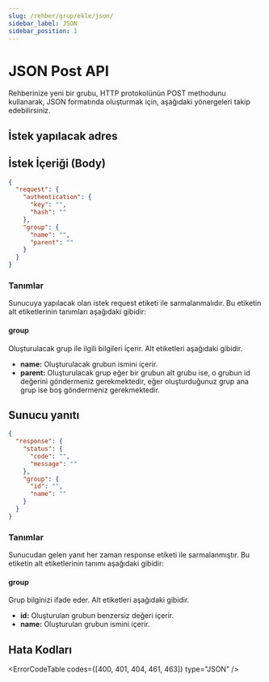 ```yaml
---
slug: /rehber/grup/ekle/json/
sidebar_label: JSON
sidebar_position: 1
---
```



# JSON Post API
<AccessWarning />
Rehberinize yeni bir grubu, HTTP protokolünün POST methodunu kullanarak, JSON formatında oluşturmak için, aşağıdaki yönergeleri takip edebilirsiniz.

## İstek yapılacak adres

<RequestURL type="POST" url="https://api.iletimerkezi.com/v1/add-group/json" />

## İstek İçeriği (Body)

```json
{
  "request": {
    "authentication": {
      "key": "",
      "hash": ""
    },
    "group": {
      "name": "",
      "parent": ""
    }
  }
}
```

### Tanımlar

Sunucuya yapılacak olan istek <Badge>request</Badge> etiketi ile sarmalanmalıdır. Bu etiketin alt etiketlerinin tanımları aşağıdaki gibidir:

<AccessDescription />

#### group
Oluşturulacak grup ile ilgili bilgileri içerir. Alt etiketleri aşağıdaki gibidir.

+ **name:** Oluşturulacak grubun ismini içerir.
+ **parent:** Oluşturulacak grup eğer bir grubun alt grubu ise, o grubun id değerini göndermeniz gerekmektedir, eğer oluşturduğunuz grup ana grup ise boş göndermeniz gerekmektedir.

## Sunucu yanıtı

```json
{
  "response": {
    "status": {
      "code": "",
      "message": ""
    },
    "group": {
      "id": "",
      "name": ""
    }
  }
}
```

### Tanımlar

Sunucudan gelen yanıt her zaman <Badge>response</Badge> etiketi ile sarmalanmıştır. Bu etiketin alt etiketlerinin tanımı aşağıdaki gibidir:

<ResponseStatus />

#### group
Grup bilginizi ifade eder. Alt etiketleri aşağıdaki gibidir.

+ **id:** Oluşturulan grubun benzersiz değeri içerir.
+ **name:** Oluşturulan grubun ismini içerir.

## Hata Kodları

<ErrorCodeTable codes={[400, 401, 404, 461, 463]} type="JSON" />